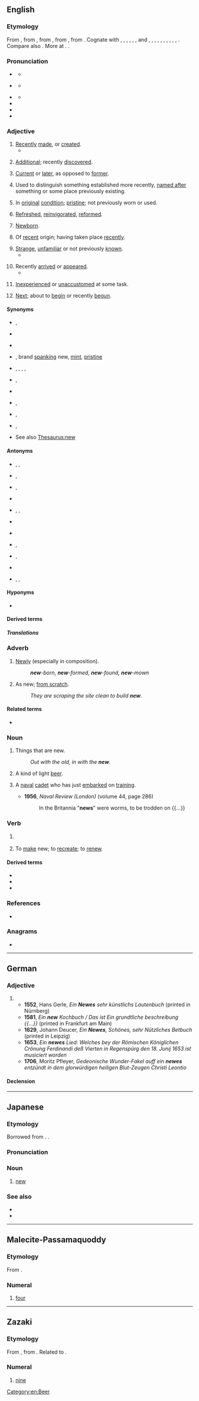 {{also|New|new-|ñew}}
==English==

===Etymology===
{{root|en|ine-pro|*new-}}
From {{inh|en|enm|newe}}, from {{inh|en|ang|nīewe}}, from {{inh|en|gem-pro|*niwjaz}}, from {{inh|en|ine-pro|*néwyos|t=new}}, from {{m|ine-pro|*néwos}}.
{{rel-top|cognates}}
Cognate with {{cog|sco|new|t=new}}, {{cog|fy|nij|t=new}}, {{cog|nl|nieuw|t=new}}, {{cog|nds|nee|t=new}}, {{cog|de|neu|t=new}}, {{m+|da|-}}, {{m+|no|-}} and {{cog|sv|ny|t=new}}, {{cog|is|nýr|t=new}}, {{cog|fo|nýggjur|t=new}}, {{cog|la|nōvus|t=new}}, {{cog|grc|νέος|t=new}}, {{cog|cy|newydd|t=new}}, {{cog|ru|но́вый|t=new}}, {{cog|hy|նոր|t=new}}, {{cog|fa|نو|t=now}}, {{cog|hi|नया|t=new}}, {{cog|txb|ñuwe|t=new}}.
{{rel-bottom}}
Compare also {{cog|ang|nū|t=now}}. More at {{m|en|now}}. {{doublet|en|nuevo|novuss}}.

===Pronunciation===
* {{a|RP}} {{IPA|en|/njuː/}}
** {{audio|en|En-uk-new.ogg|Audio (RP)}}
* {{a|GenAm|Canada}} {{IPA|en|/n(j)u/}}
** {{audio|en|en-us-new.ogg|Audio (GA)}}
* {{a|Aus|NZ}} {{IPA|en|/njʉː/}}
** {{audio|en|en-au-new.ogg|Audio (AUS)}}
* {{audio|en|LL-Q1860 (eng)-Back ache-new.wav|Audio}}
* {{homophones|en|gnu|knew|nu}}
* {{rhymes|en|uː}}

===Adjective===
{{en-adj|er}}<!-- This is a complex, much-used word with many subtle nuances of meaning. IT NEEDS a lot of examples -->

# [[recently|Recently]] [[made]], or [[created]].
#* {{quote-journal|en|date=2013-07-19|author={{w|Timothy Garton Ash}}
|volume=189|issue=6|page=18|magazine={{w|The Guardian Weekly}}
|title=[http://www.theguardian.com/commentisfree/2013/jul/10/geopolitics-transatlantic-trade-deal Where Dr Pangloss meets Machiavelli]
|passage=Hidden behind thickets of acronyms and gorse bushes of detail, a '''new''' great game is under way across the globe. Some call it geoeconomics, but it's geopolitics too. The current power play consists of an extraordinary range of countries simultaneously sitting down to negotiate big free trade and investment agreements.}}
#: {{ux|en|This is a '''new''' scratch on my car!&nbsp;&nbsp; The band just released a '''new''' album.}}
# [[additional|Additional]]; recently [[discover]]ed.
#: {{ux|en|We turned up some '''new''' evidence from the old files.}}
# [[current|Current]] or [[later]], as opposed to [[former]].
#: {{ux|en|My '''new''' car is much better than my previous one, even though it is older.&nbsp;&nbsp; We had been in our '''new''' house for five years by then.}}
# Used to distinguish something established more recently, [[named after]] something or some place previously existing. <!-- shouldn't this be at [[New]]? -->
#: {{ux|en|'''New''' Bond Street is an extension of Bond Street.}}
# In [[original]] [[condition]]; [[pristine]]; not previously worn or used.
#: {{ux|en|Are you going to buy a '''new''' car or a second-hand one?}}
# [[refresh|Refreshed]], [[reinvigorate]]d, [[reform]]ed.
#: {{ux|en|That shirt is dirty. Go and put on a '''new''' one.&nbsp;&nbsp; I feel like a '''new''' person after a good night's sleep.&nbsp;&nbsp; After the accident, I saw the world with '''new''' eyes.}}
# [[newborn|Newborn]].
#: {{ux|en|My sister has a '''new''' baby, and our mother is excited to finally have a grandchild.}}
# Of [[recent]] origin; having taken place [[recently]].
#: {{ux|en|I can't see you for a while; the pain is still too '''new'''.&nbsp;&nbsp; Did you see the '''new''' ''King Lear'' at the theatre?}}
# [[strange|Strange]], [[unfamiliar]] or not previously [[know]]n.
#* {{quote-journal|en|date=2013-07-06|volume=408|issue=8843|page=68|magazine={{w|The Economist}}
|title=[http://www.economist.com/news/finance-and-economics/21580518-terrible-name-interesting-trend-rise-smart-beta The rise of smart beta]
|passage=Investors face a quandary. Cash offers a return of virtually zero in many developed countries; government-bond yields may have risen in recent weeks but they are still unattractive. Equities have suffered two big bear markets since 2000 and are wobbling again. It is hardly surprising that pension funds, insurers and endowments are searching for '''new''' sources of return.}}
#: {{ux|en|The idea was '''new''' to me.&nbsp;&nbsp; I need to meet '''new''' people.}}
# Recently [[arrive]]d or [[appear]]ed.
#* {{quote-book|en|year=1913|author={{w|Joseph C. Lincoln}}
|title=[http://openlibrary.org/works/OL5535161W Mr. Pratt's Patients]|chapter=1
|passage='Twas early June, the '''new''' grass was flourishing everywheres, the posies in the yard—peonies and such—in full bloom, the sun was shining, and the water of the bay was blue, with light green streaks where the shoal showed.}}
#: {{ux|en|Have you met the '''new''' guy in town?&nbsp;&nbsp; He is the '''new''' kid at school.}}
# [[inexperienced|Inexperienced]] or [[unaccustomed]] at some task.
#: {{ux|en|Don't worry that you're '''new''' at this job; you'll get better with time.&nbsp;&nbsp; I'm '''new''' at this business.}}
# {{lb|en|of a period of time}} [[next|Next]]; about to [[begin]] or recently [[begun]].
#: {{ux|en|We expect to grow at 10% annually in the '''new''' decade.}}

====Synonyms====
* {{sense|recently made, created, or appeared}} {{l|en|brand new}}, {{l|en|recent}}
* {{sense|additional, recently discovered}} {{l|en|recent}}
* {{sense|current or later}} {{l|en|current}}
* {{sense|in original condition, pristine}} {{l|en|brand new}}, brand [[spanking]] new, [[mint]], [[pristine]]
* {{sense|refreshed, reinvigorated, reformed}} {{l|en|born-again}}, {{l|en|reformed}}, {{l|en|refreshed}}, {{l|en|reinvigorated}}, {{l|en|revived}}
* {{sense|newborn}} {{l|en|newborn}}, {{l|en|young}}
* {{sense|of recent origin}} {{l|en|fresh}}
* {{sense|strange, unfamiliar}} {{l|en|strange}}, {{l|en|unfamiliar}}
* {{sense|recently arrived or appeared}} {{l|en|novel}}, {{l|en|singular}}
* {{sense|inexperienced, unaccustomed}} {{l|en|brand new}}, {{l|en|green}}
* See also [[Thesaurus:new]]

====Antonyms====
* {{sense|recently made, created, or appeared}} {{l|en|ancient}}, {{l|en|dated}}, {{l|en|old}}
* {{sense|additional, recently discovered}} {{l|en|dated}}, {{l|en|old}}
* {{sense|current or later}} {{l|en|former}}, {{l|en|old}}
* {{sense|distinguishing something established more recently}} {{l|en|old}}
* {{sense|in original condition, pristine}} {{l|en|old}}, {{l|en|used}}, {{l|en|worn}}
* {{sense|refreshed, reinvigorated, reformed}} {{l|en|old}}
* {{sense|young}} {{l|en|old}}
* {{sense|of recent origin}} {{l|en|original}}, {{l|en|previous}}
* {{sense|strange, unfamiliar}} {{l|en|familiar}}, {{l|en|old}}
* {{sense|recently arrived or appeared}} {{l|en|established}}
* {{sense|inexperienced, unaccustomed}} {{l|en|accustomed}}, {{l|en|experienced}}, {{l|en|expert}}

====Hyponyms====
* {{l|en|brand new}}

====Derived terms====
{{col4|en
|all-new
|anew
|new-
|New Addington
|New Age
|New Alresford
|New Amsterdam
|New Australia
|New Barnet
|New Beckenham
|New Bern
|New Bolingbroke
|New Boston
|New Braunfels
|new broom
|New Brighton
|New Britain
|New Brunswick
|New Caledonia
|New Carrollton
|New Castle
|new chum
|New City
|New Clee
|New Cordell
|New Cross
|New Cumnock
|new dawn
|New Delhi
|New Earswick
|New England
|New Forest
|New Guinea
|New Hampshire
|New Hanover County
|New Haw
|New Holland
|New Iberia
|New Inn
|New Jersey
|New Kent
|New Kent County
|New London
|new-look
|New Madrid
|New Malden
|New Martinsville
|New Mexico
|Newmill
|New Mills
|New Milton
|new moon
|New Orleans
|New Philadelphia
|new potato
|New Rackheath
|New Roads
|New Rochelle
|New Rockford
|New Romney
|New Ross
|New Southgate
|New South Wales
|New Taipei
|New Testament
|new town
|Newtown
|New Tredegar
|new wave
|New World
|New Year
|New York
|New Zealand
|newbie
<!--| [[newborn]] from Middle English-->
|Newcastle
|newco
<!--| [[newcomer]] from Middle English-->
<!--| [[newfangled]] from Middle English-->
|Newfoundland
|newie
|newish
|newling
|newly
|newlywed
|Newmarket
|newness
|news
|news-
|Newspeak
|newspeak
|renew
|what else is new
|what's new
}}

=====Translations=====
{{see translation subpage|Adjective}}

===Adverb===
{{en-adv}}

# [[newly|Newly]] (especially in composition).
#: '''''new'''-born, '''new'''-formed, '''new'''-found, '''new'''-mown''
# As new; [[from scratch]].
#: ''They are scraping the site clean to build '''new'''.''

====Related terms====
* {{l|en|new-}}

===Noun===
{{en-noun|-|s}}

# Things that are new.
#: ''Out with the old, in with the '''new'''.''
# {{lb|en|Australia}} A kind of light [[beer]].
# {{lb|en|UK|naval|_|slang}} A [[naval]] [[cadet]] who has just [[embark]]ed on [[training]].
#* '''1956''', ''Naval Review (London)'' (volume 44, page 286)
#*: In the Britannia "'''news'''" were worms, to be trodden on {{...}}

===Verb===
{{en-verb}}

# {{lb|en|programming}} {{synonym of|en|new up}}
# {{lb|en|obsolete}} To [[make]] new; to [[recreate]]; to [[renew]].

====Derived terms====
* {{l|en|benew}}
* {{l|en|new up}}
* {{l|en|renew}}

===References===
* {{pedia}}

===Anagrams===
* {{anagrams|en|a=enw|Wen|wen}}

[[Category:en:Beer]]

----

==German==

===Adjective===
{{de-adj|newer|newesten|sup2=newsten}}

# {{obsolete spelling of|de|neu}}
#* '''1552''', Hans Gerle, ''Ein '''Newes''' sehr künstlichs Lautenbuch'' (printed in Nürnberg)
#* '''1581''', ''Ein '''new''' Kochbuch / Das ist Ein grundtliche beschreibung {{...}}'' (printed in Frankfurt am Main)
#* '''1629''', Johann Deucer, ''Ein '''Newes''', Schönes, sehr Nützliches Betbuch'' (printed in Leipzig)
#* '''1653''', ''Ein '''newes''' Lied: Welches bey der Römischen Königlichen Crönung Ferdinandi deß Vierten in Regenspürg den 18. Junij 1653 ist musiciert worden''
#* '''1706''', Moritz Pfleyer, ''Gedeonische Wunder-Fakel auff ein '''newes''' entzündt in dem glorwürdigen heiligen Blut-Zeugen Christi Leontio''

====Declension====
{{de-decl-adj|new|newer|newest|sup2=newst}}

----

==Japanese==

===Etymology===
Borrowed from {{bor|ja|en|new}}. {{doublet|ja|ニュー|tr1=nyū}}.

===Pronunciation===
{{ja-pron|ニュー}}

===Noun===
{{ja-noun|ニュー}}

# [[new]]

===See also===
* {{ja-r|新|しん-}}
* {{ja-r|新|にい-}}

----

==Malecite-Passamaquoddy==

===Etymology===
From {{inh|pqm|alg-pro|*nye·wi||four}}.

===Numeral===
{{head|pqm|numeral}}

# [[four]]

----

==Zazaki==

===Etymology===
From {{inh|zza|ira-pro|*Hnáwa}}, from {{inh|zza|iir-pro|*Hnáwa}}. Related to {{cog|fa|نه|tr=noh}}.

===Numeral===
{{head|zza|numeral}}

# {{cln|zza|cardinal numbers}} [[nine]]